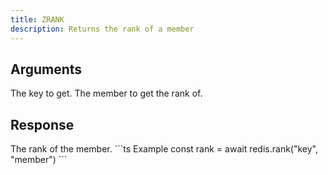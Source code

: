 ```yaml
---
title: ZRANK
description: Returns the rank of a member
---
```



## Arguments 

<ParamField body="key" type="string" required>
  The key to get.
</ParamField>

<ParamField body="member" type="TMember" required>
  The member to get the rank of.
</ParamField>

## Response

<ResponseField type="integer" required>
    The rank of the member.
</ResponseField>



<RequestExample>
```ts Example
const rank = await redis.rank("key", "member")
```
</RequestExample>
